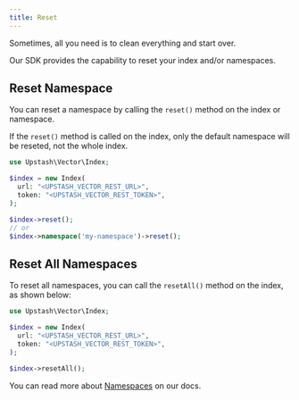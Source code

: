 ```yaml
---
title: Reset
---
```


Sometimes, all you need is to clean everything and start over.

Our SDK provides the capability to reset your index and/or namespaces.

## Reset Namespace

You can reset a namespace by calling the `reset()` method on the index or namespace.

If the `reset()` method is called on the index, only the default namespace will be reseted, not the whole index.

```php
use Upstash\Vector\Index;

$index = new Index(
  url: "<UPSTASH_VECTOR_REST_URL>",
  token: "<UPSTASH_VECTOR_REST_TOKEN>",
);

$index->reset();
// or
$index->namespace('my-namespace')->reset();
```

## Reset All Namespaces

To reset all namespaces, you can call the `resetAll()` method on the index, as shown below:

```php
use Upstash\Vector\Index;

$index = new Index(
  url: "<UPSTASH_VECTOR_REST_URL>",
  token: "<UPSTASH_VECTOR_REST_TOKEN>",
);

$index->resetAll();
```

You can read more about [Namespaces](/vector/features/namespaces) on our docs.
